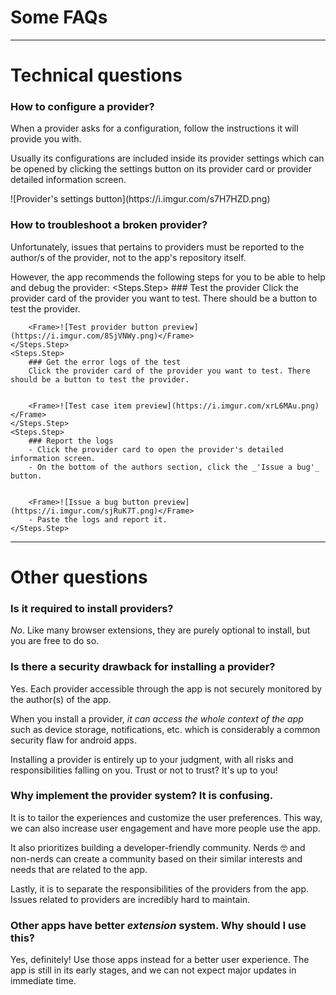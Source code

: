 # Some FAQs

---

# Technical questions

### How to configure a provider?

When a provider asks for a configuration, follow the instructions it will provide you with.

Usually its configurations are included inside its provider settings which can be opened by clicking the settings button on its provider card or provider detailed information screen.

<Frame>![Provider's settings button](https://i.imgur.com/s7H7HZD.png)</Frame>

### How to troubleshoot a broken provider?

Unfortunately, issues that pertains to providers must be reported to the author/s of the provider, not to the app's repository itself.

However, the app recommends the following steps for you to be able to help and debug the provider:
<Steps>
    <Steps.Step>
        ### Test the provider
        Click the provider card of the provider you want to test. There should be a button to test the provider.


        <Frame>![Test provider button preview](https://i.imgur.com/8SjVNWy.png)</Frame>
    </Steps.Step>
    <Steps.Step>
        ### Get the error logs of the test
        Click the provider card of the provider you want to test. There should be a button to test the provider.


        <Frame>![Test case item preview](https://i.imgur.com/xrL6MAu.png)</Frame>
    </Steps.Step>
    <Steps.Step>
        ### Report the logs
        - Click the provider card to open the provider's detailed information screen.
        - On the bottom of the authors section, click the _'Issue a bug'_ button.


        <Frame>![Issue a bug button preview](https://i.imgur.com/sjRuK7T.png)</Frame>
        - Paste the logs and report it.
    </Steps.Step>
</Steps>

---

# Other questions

### Is it required to install providers?

*No*. Like many browser extensions, they are purely optional to install, but you are free to do so.

### Is there a security drawback for installing a provider?

Yes. Each provider accessible through the app is not securely monitored by the author(s) of the app.

When you install a provider, _it can access the whole context of the app_ such as device storage, notifications, etc. which is considerably a common security flaw for android apps.

Installing a provider is entirely up to your judgment, with all risks and responsibilities falling on you. Trust or not to trust? It's up to you!

### Why implement the provider system? It is confusing.

It is to tailor the experiences and customize the user preferences. This way, we can also increase user engagement and have more people use the app.

It also prioritizes building a developer-friendly community. Nerds 🤓 and non-nerds can create a community based on their similar interests and needs that are related to the app.

Lastly, it is to separate the responsibilities of the providers from the app. Issues related to providers are incredibly hard to maintain.

### Other apps have better _extension_ system. Why should I use this?

Yes, definitely! Use those apps instead for a better user experience. The app is still in its early stages, and we can not expect major updates in immediate time.